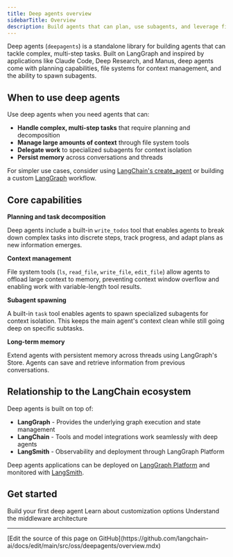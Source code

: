 ```yaml
---
title: Deep agents overview
sidebarTitle: Overview
description: Build agents that can plan, use subagents, and leverage file systems for complex tasks
---
```


Deep agents (`deepagents`) is a standalone library for building agents that can tackle complex, multi-step tasks. Built on LangGraph and inspired by applications like Claude Code, Deep Research, and Manus, deep agents come with planning capabilities, file systems for context management, and the ability to spawn subagents.

## When to use deep agents

Use deep agents when you need agents that can:
- **Handle complex, multi-step tasks** that require planning and decomposition
- **Manage large amounts of context** through file system tools
- **Delegate work** to specialized subagents for context isolation
- **Persist memory** across conversations and threads

For simpler use cases, consider using [LangChain's create_agent](/oss/javascript/langchain/agents) or building a custom [LangGraph](/oss/javascript/langgraph/overview) workflow.

## Core capabilities

**Planning and task decomposition**

Deep agents include a built-in `write_todos` tool that enables agents to break down complex tasks into discrete steps, track progress, and adapt plans as new information emerges.

**Context management**

File system tools (`ls`, `read_file`, `write_file`, `edit_file`) allow agents to offload large context to memory, preventing context window overflow and enabling work with variable-length tool results.

**Subagent spawning**

A built-in `task` tool enables agents to spawn specialized subagents for context isolation. This keeps the main agent's context clean while still going deep on specific subtasks.

**Long-term memory**

Extend agents with persistent memory across threads using LangGraph's Store. Agents can save and retrieve information from previous conversations.

## Relationship to the LangChain ecosystem

Deep agents is built on top of:
- **LangGraph** - Provides the underlying graph execution and state management
- **LangChain** - Tools and model integrations work seamlessly with deep agents
- **LangSmith** - Observability and deployment through LangGraph Platform

Deep agents applications can be deployed on [LangGraph Platform](/oss/javascript/langgraph/deploy) and monitored with [LangSmith](/langsmith/observability).

## Get started

<CardGroup cols={2}>
  <Card title="Quickstart" icon="rocket" href="/oss/javascript/deepagents/quickstart">
    Build your first deep agent
  </Card>
  <Card title="Customization" icon="sliders" href="/oss/javascript/deepagents/customization">
    Learn about customization options
  </Card>
  <Card title="Middleware" icon="layer-group" href="/oss/javascript/deepagents/middleware">
    Understand the middleware architecture
  </Card>
</CardGroup>

---

<Callout icon="pen-to-square" iconType="regular">
  [Edit the source of this page on GitHub](https://github.com/langchain-ai/docs/edit/main/src/oss/deepagents/overview.mdx)
</Callout>
